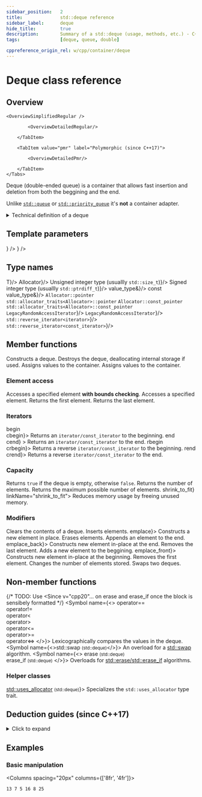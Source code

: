 ```yaml
---
sidebar_position:	2
title:				std::deque reference
sidebar_label:		deque
hide_title:			true
description:		Summary of a std::deque (usage, methods, etc.) - C++ Language
tags:				[deque, queue, double]

cppreference_origin_rel: w/cpp/container/deque
---
```



<!------------------ Codes ----------------->

<!-- Further Examples -->

<!-- Overview -->

<!-- Deduction Guides -->


<NotFinished />

# Deque class reference

## Overview

<Tabs>
<TabItem value="simplified" label="Simplified (since C++98)" default>

	<OverviewSimplifiedRegular />

</TabItem>
<TabItem value="detailed" label="Detailed">
	<Tabs>
		<TabItem value="regular" label="Regular (since C++98)" default>

			<OverviewDetailedRegular/>

		</TabItem>

		<TabItem value="pmr" label="Polymorphic (since C++17)">

			<OverviewDetailedPmr/>

		</TabItem>
	</Tabs>
</TabItem>
</Tabs>

Deque (double-ended queue) is a container that allows fast insertion and deletion from both the beggining and the end.

Unlike [`std::queue`](/docs/std/containers/queues/queue) or [`std::priority_queue`](/docs/std/containers/queues/priority_queue) it's **not** a container adapter.

<details>
<summary>Technical definition of a deque</summary>
<div>

[`std::deque`](/docs/std/containers/queues/deque) (double-ended queue) is an indexed sequence container that allows fast insertion and deletion at both its beginning and its end. 
In addition, insertion and deletion at either end of a deque never invalidates pointers or references to the rest of the elements.

As opposed to [`std::vector`](/docs/std/containers/arrays/vector), the elements of a deque are not stored contiguously: typical implementations use a sequence of individually allocated fixed-size arrays, with additional bookkeeping, which means indexed access to deque must perform two pointer dereferences, compared to vector's indexed access which performs only one.

The storage of a deque is automatically expanded and contracted as needed. Expansion of a deque is cheaper than the expansion of a [`std::vector`](/docs/std/containers/vector) because it does not involve copying of the existing elements to a new memory location. On the other hand, deques typically have large minimal memory cost; a deque holding just one element has to allocate its full internal array (e.g. 8 times the object size on 64-bit libstdc++; 16 times the object size or 4096 bytes, whichever is larger, on 64-bit libc++).

The complexity (efficiency) of common operations on deques is as follows:  
 - Random access - constant **(O(1))**
 - Insertion or removal of elements at the end or beginning - constant **(O(1))**
 - Insertion or removal of elements - linear **(O(n))**

[`std::deque`](/docs/std/containers/queues/deque) meets the requirements of [`Container`](/docs/std/named_req/Container), [`AllocatorAwareContainer`](/docs/std/named_req/AllocatorAwareContainer), [`SequenceContainer`](/docs/std/named_req/SequenceContainer) and [`ReversibleContainer`](/docs/std/named_req/ReversibleContainer).

</div>
</details>

<ClassSummary name="deque" namespaces="std" folder="queue" headerName="queue">

## Template parameters
<SymbolTable noTraits>
	<Symbol
			name="T"
			desc={<TemplateParamTExplanation/>}
		/>
	<Symbol
			name="Allocator"
			desc={<TemplateParamAllocatorExplanation/>}
		/>
</SymbolTable>

## Type names

<SymbolTable>
	<Symbol pub name="value_type"				desc={<code>T</code>}/>
	<Symbol pub name="allocator_type" 			desc={<code>Allocator</code>}/>
	<Symbol pub name="size_type"				desc={<>Unsigned integer type (usuallly <code>std::size_t</code>)</>}/>
	<Symbol pub name="difference_type"			desc={<>Signed integer type (usuallly <code>std::ptrdiff_t</code>)</>}/>
	<Symbol pub name="reference"				desc={<code>value_type&</code>}/>
	<Symbol pub name="const_reference"			desc={<code>const value_type&</code>}/>
	<Symbol pub name="pointer">
		<Until v="cpp11"><code>Allocator::pointer</code></Until><br/>
		<Since v="cpp11"><code>std::allocator_traits&lt;Allocator&gt;::pointer</code></Since>
	</Symbol>
	<Symbol pub name="const_pointer">
		<Until v="cpp11"><code>Allocator::const_pointer</code></Until><br/>
		<Since v="cpp11"><code>std::allocator_traits&lt;Allocator&gt;::const_pointer</code></Since>
	</Symbol>
	<Symbol pub name="iterator"					desc={<a href="/docs/named_req/LegacyRandomAccessIterator"><code>LegacyRandomAccessIterator</code></a>}/>
	<Symbol pub name="const_iterator"			desc={<a href="/docs/named_req/LegacyRandomAccessIterator"><code>LegacyRandomAccessIterator</code></a>}/>
	<Symbol pub name="reverse_iterator"			desc={<a href="#"><code>std::reverse_iterator&lt;iterator&gt;</code></a>}/>
	<Symbol pub name="const_reverse_iterator"	desc={<a href="#"><code>std::reverse_iterator&lt;const_iterator&gt;</code></a>}/>
</SymbolTable>

## Member functions

<SymbolTable>
	<Symbol pub autoLink linkName="constructors" name="(constructors)">
		Constructs a deque.
	</Symbol>
	<Symbol pub autoLink linkName="destructor" name="(destructor)">
		Destroys the deque, deallocating internal storage if used.
	</Symbol>
	<Symbol pub autoLink linkName="operator_assign" name="operator=">
		Assigns values to the container.
	</Symbol>
	<Symbol pub autoLink name="assign">
		Assigns values to the container.
	</Symbol>
	<Symbol pub autoLink name="get_allocator"
			desc="Returns the associated allocator."
		/>
</SymbolTable>

### Element access

<SymbolTable>
	<Symbol pub autoLink name="at">
		Accesses a specified element <b>with bounds checking</b>.
	</Symbol>
	<Symbol pub autoLink linkName="operator_subscript" name="operator[]">
		Accesses a specified element.
	</Symbol>
	<Symbol pub autoLink name="front">
		Returns the first element.
	</Symbol>
	<Symbol pub autoLink name="back">
		Returns the last element.
	</Symbol>
</SymbolTable>

### Iterators

<SymbolTable>
	<Symbol pub autoLink linkName="begin" name={<>begin<br/><Since v="cpp11">cbegin</Since></>}>
		Returns an <code>iterator/const_iterator</code> to the beginning.
	</Symbol>
	<Symbol pub autoLink linkName="end" name={<>end<br/><Since v="cpp11">cend</Since></>} >
		Returns an <code>iterator/const_iterator</code> to the end.
	</Symbol>
	<Symbol pub autoLink linkName="rbegin" name={<>rbegin<br/><Since v="cpp11">crbegin</Since></>}>
		Returns a reverse <code>iterator/const_iterator</code> to the beginning.
	</Symbol>
	<Symbol pub autoLink linkName="rend" name={<>rend<br/><Since v="cpp11">crend</Since></>}>
		Returns a reverse <code>iterator/const_iterator</code> to the end.
	</Symbol>
</SymbolTable>

### Capacity

<SymbolTable>
	<Symbol pub autoLink name="empty">
		Returns <code>true</code> if the deque is empty, otherwise <code>false</code>.
	</Symbol>
	<Symbol pub autoLink name="size">
		Returns the number of elements.
	</Symbol>
	<Symbol pub autoLink name="max_size">
		Returns the maximum possible number of elements.
	</Symbol>
	<Symbol pub autoLink name={<Since v='cpp11'>shrink_to_fit</Since>} linkName="shrink_to_fit">
		Reduces memory usage by freeing unused memory.
	</Symbol>
</SymbolTable>

### Modifiers

<SymbolTable>
	<Symbol pub autoLink name="clear">
		Clears the contents of a deque.
	</Symbol>
	<Symbol pub autoLink name="insert">
		Inserts elements.
	</Symbol>
	<Symbol pub autoLink linkName="emplace" name={<Since v='cpp11'>emplace</Since>}>
		Constructs a new element in place.
	</Symbol>
	<Symbol pub autoLink name="erase">
		Erases elements.
	</Symbol>
	<Symbol pub autoLink name="push_back">
		Appends an element to the end.
	</Symbol>
	<Symbol pub autoLink linkName="emplace_back" name={<Since v='cpp11'>emplace_back</Since>}>
		Constructs new element in-place at the end.
	</Symbol>
	<Symbol pub autoLink name="pop_back">
		Removes the last element.
	</Symbol>
	<Symbol pub autoLink name="push_front">
		Adds a new element to the beggining.
	</Symbol>
	<Symbol pub autoLink linkName="emplace_front" name={<Since v='cpp11'>emplace_front</Since>}>
		Constructs new element in-place at the beginning.
	</Symbol>
	<Symbol pub autoLink name="pop_front">
		Removes the first element.
	</Symbol>
	<Symbol pub autoLink name="resize">
		Changes the number of elements stored.
	</Symbol>
	<Symbol pub autoLink name="swap">
		Swaps two deques.
	</Symbol>
</SymbolTable>

## Non-member functions

{/* TODO: Use <Since v="cpp20"... on erase and erase_if once the block is sensibely formatted */}
<SymbolTable noTraits>
	<Symbol name={<>
				operator==<br/>
				<Removed v="cpp20">operator!=</Removed> <br/>
				<Removed v="cpp20">operator&lt;</Removed> <br/>
				<Removed v="cpp20">operator&gt;</Removed> <br/>
				<Removed v="cpp20">operator&lt;=</Removed> <br/>
				<Removed v="cpp20">operator&gt;=</Removed> <br/>
				<Since v="cpp20">operator&lt;=&gt;</Since>
			</>}>
		Lexicographically compares the values in the deque.
	</Symbol>
	<Symbol name={<>std::swap <small>(std::deque)</small></>}>
		An overload for a <a href="#">std::swap</a> algorithm.
	</Symbol>
	<Symbol name={<>
				erase <small>(std::deque)</small><br/>
				erase_if <small>(std::deque)</small>
			</>}>
		Overloads for <a href="#">std::erase/std::erase_if</a> algorithms.
	</Symbol>
</SymbolTable>

### Helper classes

<SymbolTable noTraits>
	<Symbol name={<><a href="#">std::uses_allocator</a> <small>(std::deque)</small></>}>
		Specializes the <code>std::uses_allocator</code> type trait.
	</Symbol>
</SymbolTable>

</ClassSummary>


## Deduction guides (since C++17)
<details>
<summary>Click to expand</summary>
<div>
	<DeductionGuides />
</div>
</details>

## Examples

### Basic manipulation

<Columns spacing="20px" columns={['8fr', '4fr']}>
<div>

<CustomCodeBlock withTitle>
	<FurtherExampleCreateAddPrint />
</CustomCodeBlock>

</div>
<div>

```plaintext title="Result"
13 7 5 16 8 25
```

</div>
</Columns>
